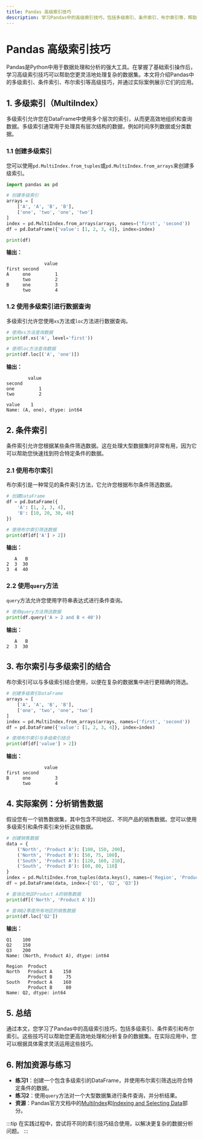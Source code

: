 ```yaml
---
title: Pandas 高级索引技巧
description: 学习Pandas中的高级索引技巧，包括多级索引、条件索引、布尔索引等，帮助您更高效地处理和分析数据。
---
```


# Pandas 高级索引技巧

Pandas是Python中用于数据处理和分析的强大工具。在掌握了基础索引操作后，学习高级索引技巧可以帮助您更灵活地处理复杂的数据集。本文将介绍Pandas中的多级索引、条件索引、布尔索引等高级技巧，并通过实际案例展示它们的应用。

## 1. 多级索引（MultiIndex）

多级索引允许您在DataFrame中使用多个层次的索引，从而更高效地组织和查询数据。多级索引通常用于处理具有层次结构的数据，例如时间序列数据或分类数据。

### 1.1 创建多级索引

您可以使用`pd.MultiIndex.from_tuples`或`pd.MultiIndex.from_arrays`来创建多级索引。

```python
import pandas as pd

# 创建多级索引
arrays = [
    ['A', 'A', 'B', 'B'],
    ['one', 'two', 'one', 'two']
]
index = pd.MultiIndex.from_arrays(arrays, names=('first', 'second'))
df = pd.DataFrame({'value': [1, 2, 3, 4]}, index=index)

print(df)
```

**输出：**

```
              value
first second       
A     one         1
      two         2
B     one         3
      two         4
```

### 1.2 使用多级索引进行数据查询

多级索引允许您使用`xs`方法或`loc`方法进行数据查询。

```python
# 使用xs方法查询数据
print(df.xs('A', level='first'))

# 使用loc方法查询数据
print(df.loc[('A', 'one')])
```

**输出：**

```
        value
second       
one         1
two         2

value    1
Name: (A, one), dtype: int64
```

## 2. 条件索引

条件索引允许您根据某些条件筛选数据。这在处理大型数据集时非常有用，因为它可以帮助您快速找到符合特定条件的数据。

### 2.1 使用布尔索引

布尔索引是一种常见的条件索引方法，它允许您根据布尔条件筛选数据。

```python
# 创建DataFrame
df = pd.DataFrame({
    'A': [1, 2, 3, 4],
    'B': [10, 20, 30, 40]
})

# 使用布尔索引筛选数据
print(df[df['A'] > 2])
```

**输出：**

```
   A   B
2  3  30
3  4  40
```

### 2.2 使用`query`方法

`query`方法允许您使用字符串表达式进行条件查询。

```python
# 使用query方法筛选数据
print(df.query('A > 2 and B < 40'))
```

**输出：**

```
   A   B
2  3  30
```

## 3. 布尔索引与多级索引的结合

布尔索引可以与多级索引结合使用，以便在复杂的数据集中进行更精确的筛选。

```python
# 创建多级索引DataFrame
arrays = [
    ['A', 'A', 'B', 'B'],
    ['one', 'two', 'one', 'two']
]
index = pd.MultiIndex.from_arrays(arrays, names=('first', 'second'))
df = pd.DataFrame({'value': [1, 2, 3, 4]}, index=index)

# 使用布尔索引与多级索引结合
print(df[df['value'] > 2])
```

**输出：**

```
              value
first second       
B     one         3
      two         4
```

## 4. 实际案例：分析销售数据

假设您有一个销售数据集，其中包含不同地区、不同产品的销售数据。您可以使用多级索引和条件索引来分析这些数据。

```python
# 创建销售数据
data = {
    ('North', 'Product A'): [100, 150, 200],
    ('North', 'Product B'): [50, 75, 100],
    ('South', 'Product A'): [120, 160, 210],
    ('South', 'Product B'): [60, 80, 110]
}
index = pd.MultiIndex.from_tuples(data.keys(), names=('Region', 'Product'))
df = pd.DataFrame(data, index=['Q1', 'Q2', 'Q3'])

# 查询北地区Product A的销售数据
print(df[('North', 'Product A')])

# 查询Q2季度所有地区的销售数据
print(df.loc['Q2'])
```

**输出：**

```
Q1    100
Q2    150
Q3    200
Name: (North, Product A), dtype: int64

Region  Product   
North   Product A    150
        Product B     75
South   Product A    160
        Product B     80
Name: Q2, dtype: int64
```

## 5. 总结

通过本文，您学习了Pandas中的高级索引技巧，包括多级索引、条件索引和布尔索引。这些技巧可以帮助您更高效地处理和分析复杂的数据集。在实际应用中，您可以根据具体需求灵活运用这些技巧。

## 6. 附加资源与练习

- **练习1**：创建一个包含多级索引的DataFrame，并使用布尔索引筛选出符合特定条件的数据。
- **练习2**：使用`query`方法对一个大型数据集进行条件查询，并分析结果。
- **资源**：Pandas官方文档中的[MultiIndex](https://pandas.pydata.org/pandas-docs/stable/user_guide/advanced.html)和[Indexing and Selecting Data](https://pandas.pydata.org/pandas-docs/stable/user_guide/indexing.html)部分。

:::tip
在实践过程中，尝试将不同的索引技巧结合使用，以解决更复杂的数据分析问题。
:::